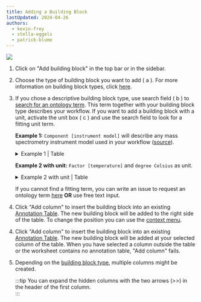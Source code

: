 ```yaml
---
title: Adding a Building Block
lastUpdated: 2024-04-26
authors: 
  - kevin-frey
  - stella-eggels
  - patrick-blume
---
```


![](@images/swate/swate-alpha-add-building-block.png)


<Steps>

1. Click on "Add building block" in the top bar or in the sidebar.
2. Choose the type of building block you want to add ( a ). For more information on building block types, click [here](/nfdi4plants.knowledgebase/swate/building-blocks).
3. If you chose a descriptive building block type, use search field ( b ) to [search for an ontology term](/nfdi4plants.knowledgebase/swate/term-search). This term together with your building block type describes your workflow. If you want to add a building block with a unit, activate the unit box ( c ) and use the search field to look for a fitting unit term.
  
    **Example 1:** `Component [instrument model]` will describe any mass spectrometry instrument model used in your workflow ([source](http://www.ontobee.org/ontology/MS?iri=http://purl.obolibrary.org/obo/MS_1000031)).
        
    <details>
      <summary>Example 1 | Table</summary>
      <p>

      | Component [instrument model] 	| TSR (MS:1000031) 	| TAN (MS:1000031) 	|
      |------------------------------	|------------------------------	|------------------------------------	|

      </p>
    </details>

    **Example 2 with unit:** `Factor [temperature]` and `degree Celsius` as unit.

    <details>
      <summary>Example 2 with unit | Table</summary>
      <p>

      | Factor [temperature] 	| Unit 	| TSR (PATO:0000146) 	| TAN (PATO:0000146) 	|
      |----------------------	|------	|--------------------------------	|--------------------------------------	|

      </p>
    </details>

    If you cannot find a fitting term, you can write an issue to request an ontology term [here](https://github.com/nfdi4plants/nfdi4plants_ontology/issues/new/choose) **OR** use free text input.

</Steps>

<Tabs syncKey="host">
<TabItem label="Browser">

<Steps>

4. Click "Add column" to insert the building block into an existing [Annotation Table](/nfdi4plants.knowledgebase/swate/annotation-table). 
The new building block will be added to the right side of the table. 
To change the position you can use the [context menu](/nfdi4plants.knowledgebase/swate/context-menu).

</Steps>

</TabItem>
<TabItem label="Excel">

<Steps>

4. Click "Add column" to insert the building block into an existing [Annotation Table](/nfdi4plants.knowledgebase/swate/annotation-table). 
The new building block will be added at your selected column of the table. 
When you have selected a column outside the table or the worksheet contains no annotation table, "Add column" fails.

</Steps>

</TabItem>
</Tabs>

<Steps>

5. Depending on the [building block type](/nfdi4plants.knowledgebase/swate/building-blocks), multiple columns might be created.

    :::tip
    You can expand the hidden columns with the two arrows (>>) in the header of the first column.   
    :::

</Steps>

